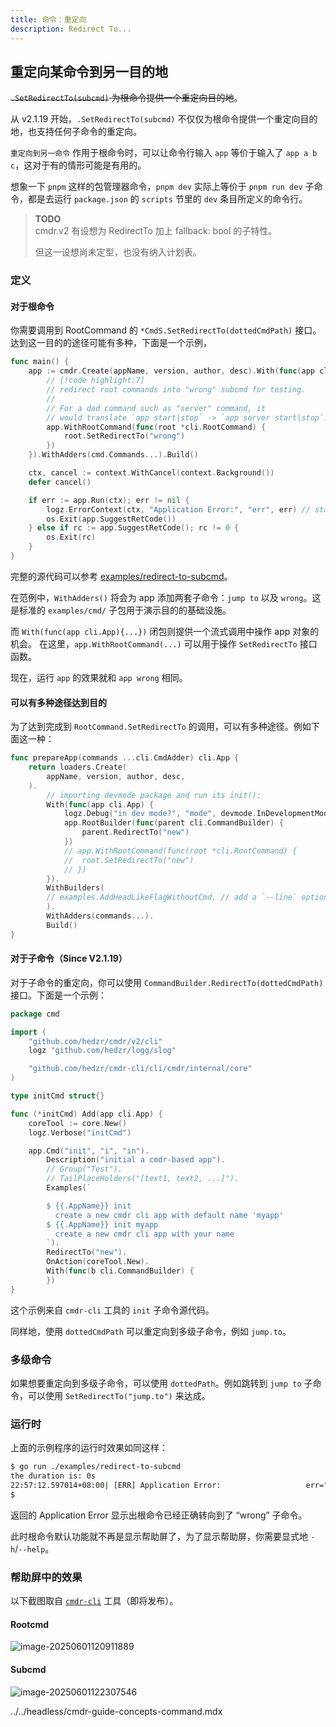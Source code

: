 ```yaml
---
title: 命令：重定向
description: Redirect To...
---
```


## 重定向某命令到另一目的地

~~`.SetRedirectTo(subcmd)` 为根命令提供一个重定向目的地~~。

从 v2.1.19 开始，`.SetRedirectTo(subcmd)` 不仅仅为根命令提供一个重定向目的地，也支持任何子命令的重定向。

`重定向到另一命令` 作用于根命令时，可以让命令行输入 `app` 等价于输入了 `app a b c`，这对于有的情形可能是有用的。

想象一下 `pnpm` 这样的包管理器命令，`pnpm dev` 实际上等价于 `pnpm run dev` 子命令，都是去运行 `package.json` 的 `scripts` 节里的 `dev` 条目所定义的命令行。

> **TODO**  
> cmdr.v2 有设想为 RedirectTo 加上 fallback: bool 的子特性。
>
> 但这一设想尚未定型，也没有纳入计划表。

### 定义

#### 对于根命令

你需要调用到 RootCommand 的 `*CmdS.SetRedirectTo(dottedCmdPath)` 接口。达到这一目的的途径可能有多种，下面是一个示例，

```go title="redirect-to-subcmd/main.go"
func main() {
	app := cmdr.Create(appName, version, author, desc).With(func(app cli.App) {
		// [!code highlight:7]
		// redirect root commands into "wrong" subcmd for testing.
		//
		// For a dad command such as "server" command, it
		// would translate `app start|stop` -> `app server start|stop`.
		app.WithRootCommand(func(root *cli.RootCommand) {
			root.SetRedirectTo("wrong")
		})
	}).WithAdders(cmd.Commands...).Build()

	ctx, cancel := context.WithCancel(context.Background())
	defer cancel()

	if err := app.Run(ctx); err != nil {
		logz.ErrorContext(ctx, "Application Error:", "err", err) // stacktrace if in debug mode/build
		os.Exit(app.SuggestRetCode())
	} else if rc := app.SuggestRetCode(); rc != 0 {
		os.Exit(rc)
	}
}
```

完整的源代码可以参考 [examples/redirect-to-subcmd](https://github.com/hedzr/cmdr/blob/master/examples/redirect-to-subcmd/)。

在范例中，`WithAdders()` 将会为 app 添加两套子命令：`jump to` 以及 `wrong`。这是标准的 `examples/cmd/` 子包用于演示目的的基础设施。

而 `With(func(app cli.App){...})` 闭包则提供一个流式调用中操作 app 对象的机会。
在这里，`app.WithRootCommand(...)` 可以用于操作 `SetRedirectTo` 接口函数。

现在，运行 `app` 的效果就和 `app wrong` 相同。

#### 可以有多种途径达到目的

为了达到完成到 `RootCommand.SetRedirectTo` 的调用，可以有多种途径。例如下面这一种：

```go
func prepareApp(commands ...cli.CmdAdder) cli.App {
	return loaders.Create(
		appName, version, author, desc,
	).
		// importing devmode package and run its init():
		With(func(app cli.App) {
			logz.Debug("in dev mode?", "mode", devmode.InDevelopmentMode())
			app.RootBuilder(func(parent cli.CommandBuilder) {
				parent.RedirectTo("new")
			})
			// app.WithRootCommand(func(root *cli.RootCommand) {
			// 	root.SetRedirectTo("new")
			// })
		}).
		WithBuilders(
		// examples.AddHeadLikeFlagWithoutCmd, // add a `--line` option, feel free to remove it.
		).
		WithAdders(commands...).
		Build()
}
```

#### 对于子命令（Since V2.1.19）

对于子命令的重定向，你可以使用 `CommandBuilder.RedirectTo(dottedCmdPath)` 接口。下面是一个示例：

```go
package cmd

import (
	"github.com/hedzr/cmdr/v2/cli"
	logz "github.com/hedzr/logg/slog"

	"github.com/hedzr/cmdr-cli/cli/cmdr/internal/core"
)

type initCmd struct{}

func (*initCmd) Add(app cli.App) {
	coreTool := core.New()
	logz.Verbose("initCmd")

	app.Cmd("init", "i", "in").
		Description("initial a cmdr-based app").
		// Group("Test").
		// TailPlaceHolders("[text1, text2, ...]").
		Examples(`

		$ {{.AppName}} init
		  create a new cmdr cli app with default name 'myapp'
		$ {{.AppName}} init myapp
		  create a new cmdr cli app with your name
		`).
		RedirectTo("new").
		OnAction(coreTool.New).
		With(func(b cli.CommandBuilder) {
		})
}
```

这个示例来自 `cmdr-cli` 工具的 `init` 子命令源代码。

同样地，使用 `dottedCmdPath` 可以重定向到多级子命令，例如 `jump.to`。

### 多级命令

如果想要重定向到多级子命令，可以使用 `dottedPath`。例如跳转到 `jump to` 子命令，可以使用 `SetRedirectTo("jump.to")` 来达成。

### 运行时

上面的示例程序的运行时效果如同这样：

```bash
$ go run ./examples/redirect-to-subcmd
the duration is: 0s
22:57:12.597014+08:00| [ERR] Application Error:                   err="[io: read/write on closed pipe | something's wrong | permission denied]" ./examples/redirect-to-subcmd/main.go:38 main.main
$
```

返回的 Application Error 显示出根命令已经正确转向到了 “wrong” 子命令。

此时根命令默认功能就不再是显示帮助屏了，为了显示帮助屏，你需要显式地 `-h`/`--help`。

### 帮助屏中的效果

以下截图取自 [`cmdr-cli`](httpsL//github.com/hedzr/cmdr-cli) 工具（即将发布）。

#### Rootcmd

![image-20250601120911889](/images/cmdr/v2/g37-cmd-redirect-to/image-20250601120911889.png)

#### Subcmd

![image-20250601122307546](/images/cmdr/v2/g37-cmd-redirect-to/image-20250601122307546.png)

<include>../../headless/cmdr-guide-concepts-command.mdx</include>
